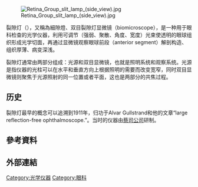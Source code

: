 [[File:Retina_Group_slit_lamp_(side_view).jpg|thumb]]

裂隙灯（{{lang-en|Slit Lamp}}），又稱為細隙燈、双目裂隙灯显微镜（biomicroscope），是一种用于眼科检查的光学仪器，利用可调节（强弱、聚散、角度、宽度）光束使透明的眼球组织形成光学切面，再通过显微镜观察眼球前段（anterior segment）解剖构造、组织厚薄、病变深浅。

裂隙灯通常由两部分组成：光源和双目显微镜，也就是照明系统和观察系统。光源是指仪器的光柱可以在水平和垂直方向上根据照明的需要而改变宽窄，同时双目显微镜则聚焦于光源照射的同一位置或者平面，这也是两部分的共焦过程。

==历史==
裂隙灯最早的概念可以追溯到1911年，归功于Alvar Gullstrand和他的文章“large reflection-free ophthalmoscope.”。当时的仪器由[[蔡司公司|蔡司公司]]研制。

== 參考資料 ==
{{Reflist}}

== 外部連結 ==

[[Category:光学仪器|Category:光学仪器]]
[[Category:眼科|Category:眼科]]